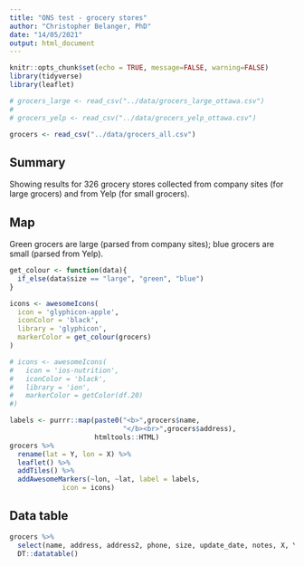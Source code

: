 ```yaml
---
title: "ONS test - grocery stores"
author: "Christopher Belanger, PhD"
date: "14/05/2021"
output: html_document
---
```


```r
knitr::opts_chunk$set(echo = TRUE, message=FALSE, warning=FALSE)
library(tidyverse)
library(leaflet)

# grocers_large <- read_csv("../data/grocers_large_ottawa.csv")
# 
# grocers_yelp <- read_csv("../data/grocers_yelp_ottawa.csv")

grocers <- read_csv("../data/grocers_all.csv")
```

## Summary

Showing results for 326 grocery stores collected from company sites (for large grocers) and from Yelp (for small grocers).

## Map

Green grocers are large (parsed from company sites); blue grocers are small (parsed from Yelp).


```r
  
get_colour <- function(data){
  if_else(data$size == "large", "green", "blue")
}

icons <- awesomeIcons(
  icon = 'glyphicon-apple',
  iconColor = 'black',
  library = 'glyphicon',
  markerColor = get_colour(grocers)
)

# icons <- awesomeIcons(
#   icon = 'ios-nutrition',
#   iconColor = 'black',
#   library = 'ion',
#   markerColor = getColor(df.20)
#)

labels <- purrr::map(paste0("<b>",grocers$name,
                            "</b><br>",grocers$address), 
                     htmltools::HTML)
grocers %>%
  rename(lat = Y, lon = X) %>%
  leaflet() %>%
  addTiles() %>% 
  addAwesomeMarkers(~lon, ~lat, label = labels,
             icon = icons) 
```



## Data table

```r

grocers %>%
  select(name, address, address2, phone, size, update_date, notes, X, Y) %>%
  DT::datatable()

```

